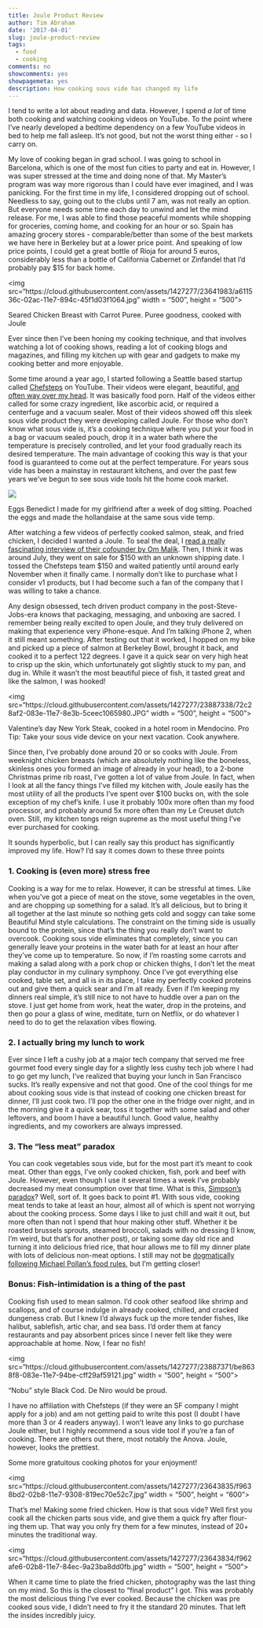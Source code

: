 ```yaml
---
title: Joule Product Review
author: Tim Abraham
date: '2017-04-01'
slug: joule-product-review
tags:
  - food
  - cooking
comments: no
showcomments: yes
showpagemeta: yes
description: How cooking sous vide has changed my life
---
```


I tend to write a lot about reading and data. However, I spend *a lot* of time both cooking and watching cooking videos on YouTube. To the point where I've nearly developed a bedtime dependency on a few YouTube videos in bed to help me fall asleep. It's not good, but not the worst thing either - so I carry on.

My love of cooking began in grad school. I was going to school in Barcelona, which is one of the most fun cities to party and eat in. However, I was super stressed at the time and doing none of that. My Master's program was way more rigorous than I could have ever imagined, and I was panicking. For the first time in my life, I considered dropping out of school. Needless to say, going out to the clubs until 7 am, was not really an option. But everyone needs some time each day to unwind and let the mind release. For me, I was able to find those peaceful moments while shopping for groceries, coming home, and cooking for an hour or so. Spain has amazing grocery stores - comparable/better than some of the best markets we have here in Berkeley but at a lower price point. And speaking of low price points, I could get a great bottle of Rioja for around 5 euros, considerably less than a bottle of California Cabernet or Zinfandel that I'd probably pay $15 for back home.

<img src="https://cloud.githubusercontent.com/assets/1427277/23641983/a611536c-02ac-11e7-894c-45f1d03f1064.jpg" width = "500", height = "500">

<span class="caption">Seared Chicken Breast with Carrot Puree. Puree goodness, cooked with Joule</span>

Ever since then I've been honing my cooking technique, and that involves watching a lot of cooking shows, reading a lot of cooking blogs and magazines, and filling my kitchen up with gear and gadgets to make my cooking better and more enjoyable.

Some time around a year ago, I started following a Seattle based startup called [Chefsteps](https://www.chefsteps.com/) on YouTube. Their videos were elegant, beautiful, [and often way over my head](https://www.youtube.com/watch?v=gqXjCFNX6HQ). It was basically food porn. Half of the videos either called for some crazy ingredient, like ascorbic acid, or required a centerfuge and a vacuum sealer. Most of their videos showed off this sleek sous vide product they were developing called Joule. For those who don't know what sous vide is, it's a cooking technique where you put your food in a bag or vacuum sealed pouch, drop it in a water bath where the temperature is precisely controlled, and let your food gradually reach its desired temperature. The main advantage of cooking this way is that your food is guaranteed to come out at the perfect temperature. For years sous vide has been a mainstay in restaurant kitchens, and over the past few years we've begun to see sous vide tools hit the home cook market.

<img src = "https://cloud.githubusercontent.com/assets/1427277/23641987/a9a3e184-02ac-11e7-9d36-8ba5cda32b45.png">

<span class="caption">Eggs Benedict I made for my girlfriend after a week of dog sitting. Poached the eggs and made the hollandaise at the same sous vide temp.</span>

After watching a few videos of perfectly cooked salmon, steak, and fried chicken, I decided I wanted a Joule. To seal the deal, I [read a really fascinating interview of their cofounder by Om Malik](https://pi.co/chris-young/). Then, I think it was around July, they went on sale for $150 with an unknown shipping date. I tossed the Chefsteps team $150 and waited patiently until around early November when it finally came. I normally don't like to purchase what I consider v1 products, but I had become such a fan of the company that I was willing to take a chance.

Any design obsessed, tech driven product company in the post-Steve-Jobs-era knows that packaging, messaging, and unboxing are sacred. I remember being really excited to open Joule, and they truly delivered on making that experience very iPhone-esque. And I'm talking iPhone 2, when it still meant something. After testing out that it worked, I hopped on my bike and picked up a piece of salmon at Berkeley Bowl, brought it back, and cooked it to a perfect 122 degrees. I gave it a quick sear on very high heat to crisp up the skin, which unfortunately got slightly stuck to my pan, and dug in. While it wasn't the most beautiful piece of fish, it tasted great and like the salmon, I was hooked!

<img src="https://cloud.githubusercontent.com/assets/1427277/23887338/72c28af2-083e-11e7-8e3b-5ceec1065980.JPG" width = "500", height = "500">

<span class="caption">Valentine's day New York Steak, cooked in a hotel room in Mendocino. Pro Tip: Take your sous vide device on your next vacation. Cook anywhere.</span>

Since then, I've probably done around 20 or so cooks with Joule. From weeknight chicken breasts (which are absolutely nothing like the boneless, skinless ones you formed an image of already in your head), to a 2-bone Christmas prime rib roast, I've gotten a lot of value from Joule. In fact, when I look at all the fancy things I've filled my kitchen with, Joule easily has the most utility of all the products I've spent over $100 bucks on, with the sole exception of my chef's knife. I use it probably 100x more often than my food processor, and probably around 5x more often than my Le Creuset dutch oven. Still, my kitchen tongs reign supreme as the most useful thing I've ever purchased for cooking.

It sounds hyperbolic, but I can really say this product has significantly improved my life. How? I'd say it comes down to these three points

### 1. Cooking is (even more) stress free
Cooking is a way for me to relax. However, it can be stressful at times. Like when you've got a piece of meat on the stove, some vegetables in the oven, and are chopping up something for a salad. It's all delicious, but to bring it all together at the last minute so nothing gets cold and soggy can take some Beautiful Mind style calculations. The constraint on the timing side is usually bound to the protein, since that's the thing you really don't want to overcook. Cooking sous vide eliminates that completely, since you can generally leave your proteins in the water bath for at least an hour after they've come up to temperature. So now, if I'm roasting some carrots and making a salad along with a pork chop or chicken thighs, I don't let the meat play conductor in my culinary symphony. Once I've got everything else cooked, table set, and all is in its place, I take my perfectly cooked proteins out and give them a quick sear and I'm all ready. Even if I'm keeping my dinners real simple, it's still nice to not have to huddle over a pan on the stove. I just get home from work, heat the water, drop in the proteins, and then go pour a glass of wine, meditate, turn on Netflix, or do whatever I need to do to get the relaxation vibes flowing.

### 2. I actually bring my lunch to work
Ever since I left a cushy job at a major tech company that served me free gourmet food every single day for a slightly less cushy tech job where I had to go get my lunch, I've realized that buying your lunch in San Francisco sucks. It's really expensive and not that good. One of the cool things for me about cooking sous vide is that instead of cooking one chicken breast for dinner, I'll just cook two. I'll pop the other one in the fridge over night, and in the morning give it a quick sear, toss it together with some salad and other leftovers, and boom I have a beautiful lunch. Good value, healthy ingredients, and my coworkers are always impressed.

### 3. The "less meat" paradox
You can cook vegetables sous vide, but for the most part it's meant to cook meat. Other than eggs, I've only cooked chicken, fish, pork and beef with Joule. However, even though I use it several times a week I've probably decreased my meat consumption over that time. What is this, [Simpson's paradox](https://en.wikipedia.org/wiki/Simpson's_paradox)? Well, sort of. It goes back to point #1. With sous vide, cooking meat tends to take at least an hour, almost all of which is spent not worrying about the cooking process. Some days I like to just chill and wait it out, but more often than not I spend that hour making other stuff. Whether it be roasted brussels sprouts, steamed broccoli, salads with no dressing (I know, I'm weird, but that's for another post), or taking some day old rice and turning it into delicious fried rice, that hour allows me to fill my dinner plate with lots of delicious non-meat options. I still may not be [dogmatically following Michael Pollan's food rules](http://michaelpollan.com/reviews/how-to-eat/), but I'm getting closer!

### Bonus: Fish-intimidation is a thing of the past
Cooking fish used to mean salmon. I'd cook other seafood like shrimp and scallops, and of course indulge in already cooked, chilled, and cracked dungeness crab. But I knew I'd always fuck up the more tender fishes, like halibut, sablefish, artic char, and sea bass. I'd order them at fancy restaurants and pay absorbent prices since I never felt like they were approachable at home. Now, I fear no fish!

<img src="https://cloud.githubusercontent.com/assets/1427277/23887371/be8638f8-083e-11e7-94be-cff29af59121.jpg" width = "500", height = "500">

<span class="caption">"Nobu" style Black Cod. De Niro would be proud.</span>

I have no affiliation with Chefsteps (if they were an SF company I might apply for a job) and am not getting paid to write this post (I doubt I have more than 3 or 4 readers anyway). I won't leave any links to go purchase Joule either, but I highly recommend a sous vide tool if you're a fan of cooking. There are others out there, most notably the Anova. Joule, however, looks the prettiest.

Some more gratuitous cooking photos for your enjoyment!

<img src="https://cloud.githubusercontent.com/assets/1427277/23643835/f9638bd2-02b8-11e7-9308-819ec70e52c7.jpg" width = "500", height = "600">



That's me! Making some fried chicken. How is that sous vide? Well first you cook all the chicken parts sous vide, and give them a quick fry after flour-ing them up. That way you only fry them for a few minutes, instead of 20+ minutes the traditional way.

<img src="https://cloud.githubusercontent.com/assets/1427277/23643834/f962afe6-02b8-11e7-84ec-9a23ba8dd0fb.jpg" width = "500", height = "500">


When it came time to plate the fried chicken, photography was the last thing on my mind. So this is the closest to "final product" I got. This was probably the most delicious thing I've ever cooked. Because the chicken was pre cooked sous vide, I didn't need to fry it the standard 20 minutes. That left the insides incredibly juicy.